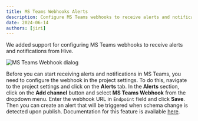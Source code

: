```yaml
---
title: MS Teams Webhooks Alerts
description: Configure MS Teams webhooks to receive alerts and notifications from Hive.
date: 2024-06-14
authors: [jiri]
---
```


We added support for configuring MS Teams webhooks to receive alerts and notifications from Hive.

![MS Teams Webhook dialog](/changelog/2024-06-14-ms-teams-webhooks-alerts/project-msteams-alert.png)

Before you can start receiving alerts and notifications in MS Teams, you need to configure the
webhook in the project settings. To do this, navigate to the project settings and click on the
**Alerts** tab. In the **Alerts** section, click on the **Add channel** button and select **MS Teams
Webhook** from the dropdown menu. Enter the webhook URL in `Endpoint` field and click **Save**. Then
you can create an alert that will be triggered when schema change is detected upon publish.
Documentation for this feature is available [here](/docs/management/organizations#ms-teams-webhook).
